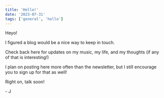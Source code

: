 ```yaml
---
title: 'Hello!'
date: '2023-07-31'
tags: ['general', 'hello']
---
```


<CustomImage
  src='https://raw.githubusercontent.com/johnnyrwest/johnnyrwest-music-blog/dev/images/johnny-on-floor.jpg'
  alt='Johnny on the floor'
  priority={true}
/>

Heyo!

I figured a blog would be a nice way to keep in touch.

Check back here for updates on my music, my life, and my thoughts (if any of that is interesting!)

I plan on posting here more often than the newsletter, but I still encourage you to sign up for that as well!

Right on, talk soon!

\- J
